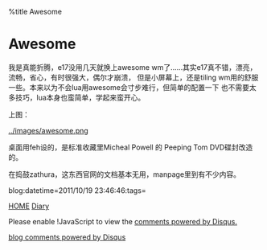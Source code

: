 %title Awesome


=Awesome=

我是真能折腾，e17没用几天就换上awesome wm了……其实e17真不错，漂亮，流畅，省心，有时很强大，偶尔才崩溃，
但是小屏幕上，还是tiling wm用的舒服一些。本来以为不会lua用awesome会寸步难行，但简单的配置一下
也不需要太多技巧，lua本身也蛮简单，学起来蛮开心。

上图：

[[../images/awesome.png]]

桌面用feh设的，是标准收藏里Micheal Powell 的 Peeping Tom DVD碟封改造的。

在捣鼓zathura，这东西官网的文档基本无用，manpage里到有不少内容。

blog:datetime=2011/10/19 23:46:46:tags=

[[../index|HOME]]   [[diary|Diary]]

<div id="disqus_thread"></div>
<script type="text/javascript" src="comment.js">
</script>
<noscript>Please enable !JavaScript to view the <a href="http://disqus.com/?ref_noscript">comments powered by Disqus.</a></noscript>
<a href="http://disqus.com" class="dsq-brlink">blog comments powered by <span class="logo-disqus">Disqus</span></a>
<script type="text/javascript" src="count.js">
</script>

